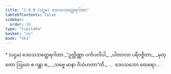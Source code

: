 ```yaml
---
title: "1.9.9 (ပဌမ) ဒေဝသဘတ္ထေရဂါထာ"
tableOfContents: false
sidebar:
  order: 10
type: "tipitaka"
basket: "su"
book: "th1"
---
```



<DynamicBreadcrumb />

<Paragraph type="center" book="th1">
* (ပဌမ) ဒေဝသဘတ္ထေရဂါထာ
</Paragraph>

<Division number="89" book="th1">

<Paragraph number="199" type="verses" book="th1">
_“ဥတ္တိဏ္ဏာ ပင်္ကပလိပါ,_  
_ပါတာလာ ပရိဝဇ္ဇိတာ;_  
_မုတ္တော ဩဃာ စ ဂန္ထာ စ,_  
_သဗ္ဗေ မာနာ ဝိသံဟတာ”တိ._  


</Paragraph>
</Division>

<Paragraph number="200" type="center" book="th1">
…  ဒေဝသဘော ထေရော… .
</Paragraph>